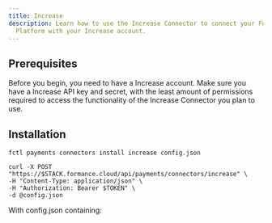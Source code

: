 ```yaml
---
title: Increase
description: Learn how to use the Increase Connector to connect your Formance
  Platform with your Increase account.
---
```



## Prerequisites

Before you begin, you need to have a Increase account. Make sure you have a Increase API key and secret, with the least amount of permissions required to access the functionality of the Increase Connector you plan to use.

<ApiWarning/>

<Increase/>

## Installation

<StackCmd>

```shell
fctl payments connectors install increase config.json
```

```shell
curl -X POST "https://$STACK.formance.cloud/api/payments/connectors/increase" \
-H "Content-Type: application/json" \
-H "Authorization: Bearer $TOKEN" \
-d @config.json
```

</StackCmd>

With config.json containing:

<JsonViewer data={IncreaseConfig} theme='ocean' />

<IncreasePostInstall/>
